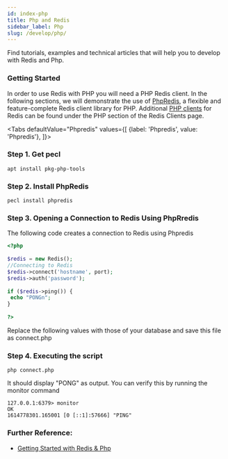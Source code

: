 ```yaml
---
id: index-php
title: Php and Redis
sidebar_label: Php 
slug: /develop/php/
---
```




Find tutorials, examples and technical articles that will help you to develop with Redis and Php.


### Getting Started

In order to use Redis with PHP you will need a PHP Redis client. In the following sections, we will demonstrate the use of [PhpRedis](https://github.com/phpredis/phpredis), a flexible and feature-complete Redis client library for PHP. Additional [PHP clients](http://redis.io/clients#PHP) for Redis can be found under the PHP section of the Redis Clients page.



<Tabs
  defaultValue="Phpredis"
  values={[
    {label: 'Phpredis', value: 'Phpredis'},
  ]}>
  <TabItem value="Phpredis">


### Step 1. Get pecl 


```
apt install pkg-php-tools
```



### Step 2. Install PhpRedis
 
```
pecl install phpredis
```

### Step 3. Opening a Connection to Redis Using PhpRredis

The following code creates a connection to Redis using Phpredis

```php
<?php
 
$redis = new Redis();
//Connecting to Redis
$redis->connect('hostname', port);
$redis->auth('password');
 
if ($redis->ping()) {
 echo "PONGn";
}
 
?>
```

Replace the following values with those of your database and save this file as connect.php

### Step 4. Executing the script

```
php connect.php
```

It should display "PONG" as output. You can verify this by running the monitor command

```
127.0.0.1:6379> monitor
OK
1614778301.165001 [0 [::1]:57666] "PING"
```



### Further Reference:

- [Getting Started with Redis & Php](https://github.com/redis-developer/redis-php-getting-started/)



  </TabItem>
</Tabs>
  
